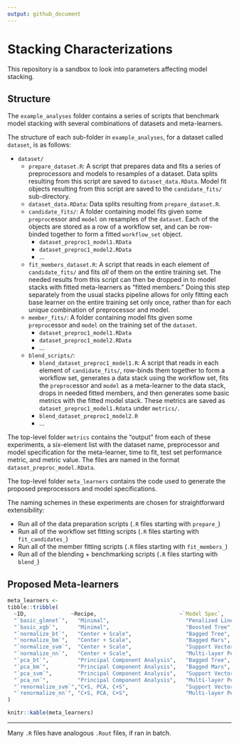 ```yaml
---
output: github_document
---
```


# Stacking Characterizations

This repository is a sandbox to look into parameters affecting model stacking.

## Structure

The `example_analyses` folder contains a series of scripts that benchmark model stacking with several combinations of datasets and meta-learners.

The structure of each sub-folder in `example_analyses`, for a dataset called `dataset`, is as follows:

- `dataset/`
  - `prepare_dataset.R`: A script that prepares data and fits a series of preprocessors and models to resamples of a dataset. Data splits resulting from this script are saved to `dataset_data.RData`. Model fit objects resulting from this script are saved to the `candidate_fits/` sub-directory.
  - `dataset_data.RData`: Data splits resulting from `prepare_dataset.R`.
  - `candidate_fits/`: A folder containing model fits given some `preproc`essor and `model` on resamples of the `dataset`. Each of the objects are stored as a row of a workflow set, and can be row-binded together to form a fitted `workflow_set` object.
    - `dataset_preproc1_model1.RData`
    - `dataset_preproc1_model2.RData`
    - ...
  - `fit_members_dataset.R`: A script that reads in each element of `candidate_fits/` and fits _all_ of them on the entire training set. The needed results from this script can then be dropped in to model stacks with fitted meta-learners as "fitted members." Doing this step separately from the usual stacks pipeline allows for only fitting each base learner on the entire training set only once, rather than for each unique combination of preprocessor and model.
  - `member_fits/`: A folder containing model fits given some `preproc`essor and `model` on the training set of the `dataset`.
    - `dataset_preproc1_model1.RData`
    - `dataset_preproc1_model2.RData`
    - ...
  - `blend_scripts/`:
    - `blend_dataset_preproc1_model1.R`: A script that reads in each element of `candidate_fits/`, row-binds them together to form a workflow set, generates a data stack using the workflow set, fits the `preproc`essor and `model` as a meta-learner to the data stack, drops in needed fitted members, and then generates some basic metrics with the fitted model stack. These metrics are saved as `dataset_preproc1_model1.Rdata` under `metrics/`.
    - `blend_dataset_preproc1_model2.R`
    - ...
   
The top-level folder `metrics` contains the "output" from each of these experiments, a six-element list with the dataset name, preprocessor and model specification for the meta-learner, time to fit, test set performance metric, and metric value. The files are named in the format `dataset_preproc_model.RData`.

The top-level folder `meta_learners` contains the code used to generate the proposed preprocessors and model specifications. 

The naming schemes in these experiments are chosen for straightforward extensibility:

* Run all of the data preparation scripts (`.R` files starting with `prepare_`)
* Run all of the workflow set fitting scripts (`.R` files starting with `fit_candidates_`)
* Run all of the member fitting scripts (`.R` files starting with `fit_members_`)
* Run all of the blending + benchmarking scripts (`.R` files starting with `blend_`)

## Proposed Meta-learners

``` r
meta_learners <- 
tibble::tribble(
  ~ID,              ~Recipe,                          ~`Model Spec`,
  "`basic_glmnet`",   "Minimal",                        "Penalized Linear Regression",
  "`basic_xgb`",      "Minimal",                        "Boosted Tree",
  "`normalize_bt`",   "Center + Scale",                 "Bagged Tree",
  "`normalize_bm`",   "Center + Scale",                 "Bagged Mars",
  "`normalize_svm`",  "Center + Scale",                 "Support Vector Machine (via RBF)",
  "`normalize_nn`",   "Center + Scale",                 "Multi-layer Perceptron (Neural Network)",
  "`pca_bt`",         "Principal Component Analysis",   "Bagged Tree",
  "`pca_bm`",         "Principal Component Analysis",   "Bagged Mars",
  "`pca_svm`",        "Principal Component Analysis",   "Support Vector Machine (via RBF)",
  "`pca_nn`",         "Principal Component Analysis",   "Multi-layer Perceptron (Neural Network)",
  "`renormalize_svm`","C+S, PCA, C+S",                  "Support Vector Machine (via RBF)",
  "`renormalize_nn`", "C+S, PCA, C+S",                  "Multi-layer Perceptron (Neural Network)"
)

knitr::kable(meta_learners)
```

------

Many `.R` files have analogous `.Rout` files, if ran in batch.
